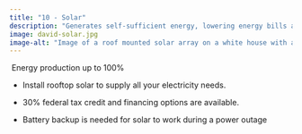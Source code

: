 ```yaml
---
title: "10 - Solar"
description: "Generates self-sufficient energy, lowering energy bills and reducing dependence on fossil fuels and commercial energy grids"
image: david-solar.jpg
image-alt: "Image of a roof mounted solar array on a white house with a green standing seam metal roof in front of a small sunflower patch. The solar panels and the sunflowers are facing the same direction"
---
```


 Energy production up to 100%

-   Install rooftop solar to supply all your electricity needs.

-   30% federal tax credit and financing options are available.

-   Battery backup is needed for solar to work during a power outage
